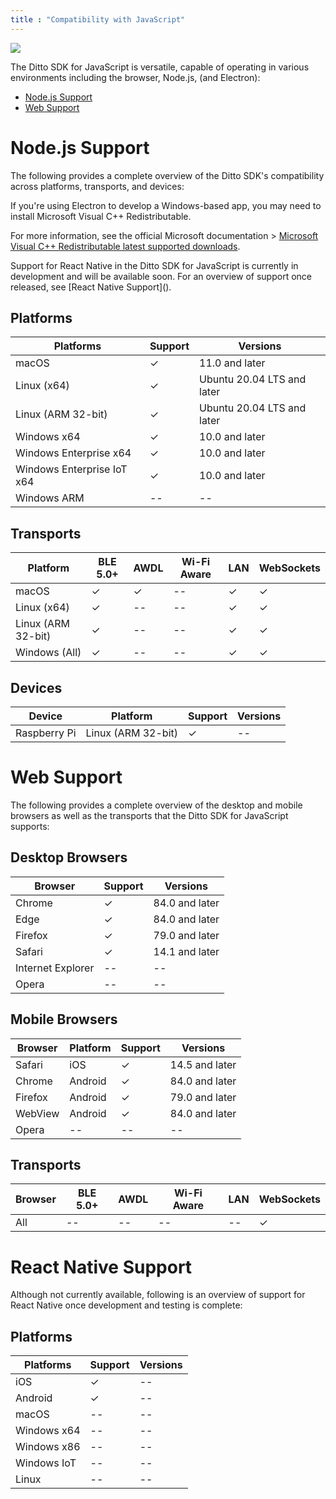 ---
title : "Compatibility with JavaScript"
---

<Frame>
<img src="/images/v4.4/image-52.png"/>
</Frame>

The Ditto SDK for JavaScript is versatile, capable of operating in various environments including the browser, Node.js, (and Electron):

- [Node.js Support]()
- [Web Support]()

# Node.js Support
The following provides a complete overview of the Ditto SDK's compatibility across platforms, transports, and devices:

If you're using Electron to develop a Windows-based app, you may need to install Microsoft Visual C++ Redistributable.

For more information, see the official Microsoft documentation > [Microsoft Visual C++ Redistributable latest supported downloads](https://learn.microsoft.com/en-US/cpp/windows/latest-supported-vc-redist?view=msvc-170 "Microsoft Visual C++ Redistributable latest supported downloads").

<Info>
Support for React Native in the Ditto SDK for JavaScript is currently in development and will be available soon. For an overview of support once released, see [React Native Support]().
</Info>

## Platforms
| **Platforms** | **Support** | **Versions** |
| --- | --- | --- |
| macOS | ✓ | 11﻿.0 and later |
| Linux (x64) | ✓ | Ubuntu 20.04 LTS﻿ and later |
| Linux (ARM 32-bit) | ✓ | Ubuntu 20.04 LTS﻿ and later |
| Windows x64 | ✓ | 10﻿.0 and later |
| Windows Enterprise x64 | ✓ | 10﻿.0 and later |
| Windows Enterprise IoT x64 | ✓ | 10﻿.0 and later |
| Windows ARM | \-- | \-- |

## Transports
| **Platform** | **BLE 5.0+** | **AWDL** | **Wi-Fi Aware** | **LAN** | **WebSockets** |
| --- | --- | --- | --- | --- | --- |
| macOS | ✓ | ✓ | \-- | ✓ | ✓ |
| Linux (x64) | ✓ | \-- | \-- | ✓ | ✓ |
| Linux (ARM 32-bit) | ✓ | \-- | \-- | ✓ | ✓ |
| Windows (All) | ✓ | \-- | \-- | ✓ | ✓ |

## Devices
| **Device** | **Platform** | **Support** | **Versions** |
| --- | --- | --- | --- |
| Raspberry Pi | Linux (ARM 32-bit) | ✓ | \-- |

# Web Support
The following provides a complete overview of the desktop and mobile browsers as well as the transports that the Ditto SDK for JavaScript supports:

## Desktop Browsers
| **Browser** | **Support** | **Versions** |
| --- | --- | --- |
| Chrome | ✓ | 84.0 and later |
| Edge | ✓ | 84.0 and later |
| Firefox | ✓ | 79.0 and later |
| Safari | ✓ | 14.1 and later |
| Internet Explorer | \-- | \-- |
| Opera | \-- | \-- |

## Mobile Browsers
| **Browser** | **Platform** | **Support** | **Versions** |
| --- | --- | --- | --- |
| Safari | iOS | ✓ | 14.5 and later |
| Chrome | Android | ✓ | 84.0 and later |
| Firefox | Android | ✓ | 79.0 and later |
| WebView | Android | ✓ | 84.0 and later |
| Opera | \-- | \-- | \-- |

## Transports
| **Browser** | **BLE 5.0+** | **AWDL** | **Wi-Fi Aware** | **LAN** | **WebSockets** |
| --- | --- | --- | --- | --- | --- |
| All | \-- | \-- | \-- | \-- | ✓ |

# React Native Support
Although not currently available, following is an overview of support for React Native once development and testing is complete:

## Platforms
| **Platforms** | **Support** | **Versions** |
| --- | --- | --- |
| iOS | ✓ | \-- |
| Android | ✓ | \-- |
| macOS | \-- | \-- |
| Windows x64 | \-- | \-- |
| Windows x86 | \-- | \-- |
| Windows IoT | \-- | \-- |
| Linux | \-- | \-- |




